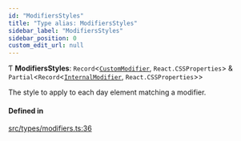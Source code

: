 ```yaml
---
id: "ModifiersStyles"
title: "Type alias: ModifiersStyles"
sidebar_label: "ModifiersStyles"
sidebar_position: 0
custom_edit_url: null
---
```


Ƭ **ModifiersStyles**: `Record`<[`CustomModifier`](/api/types/CustomModifier.md), `React.CSSProperties`\> & `Partial`<`Record`<[`InternalModifier`](/api/types/InternalModifier.md), `React.CSSProperties`\>\>

The style to apply to each day element matching a modifier.

#### Defined in

[src/types/modifiers.ts:36](https://github.com/gpbl/react-day-picker/blob/cd80be68f/src/types/modifiers.ts#L36)
